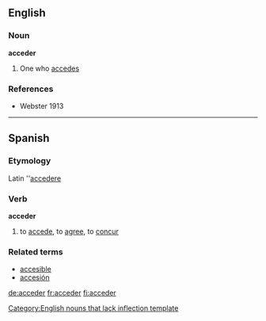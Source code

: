 ==English==

===Noun===
'''acceder'''[[Category:English nouns that lack inflection template]]

# One who [[accede]]s

===References===
*Webster 1913

----

==Spanish==

===Etymology===
Latin ''[[accedere]]

===Verb===
'''acceder'''

# to [[accede]], to [[agree]], to [[concur]]

===Related terms===
*[[accesible]]
*[[accesión]]

[[de:acceder]]
[[fr:acceder]]
[[fi:acceder]]